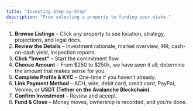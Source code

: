 ```yaml
---
title: "Investing Step-by-Step"
description: "From selecting a property to funding your stake."
---
```


1. **Browse Listings** – Click any property to see location, strategy, projections, and legal docs.
2. **Review the Details** – Investment rationale, market overview, IRR, cash-on-cash yield, inspection reports.
3. **Click “Invest”** – Start the commitment flow.
4. **Choose Amount** – From \$250 to \$250k, we have seen it all; determine the amount that makes sense for you.
5. **Complete Profile & KYC** – One-time if you haven’t already.
6. **Link Payment Method** – ACH, wire, debit card, credit card, PayPal, Venmo, or **USDT (Tether on the Avalanche Blockchain)**.
7. **Confirm Investment** – Review and accept.
8. **Fund & Close** – Money moves, ownership is recorded, and you’re done.